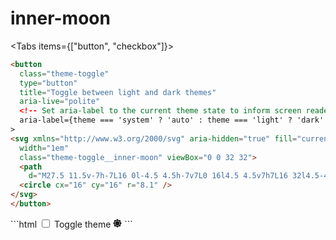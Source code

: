 
# inner-moon 

<ToggleConfiguration name="inner-moon">


<Tabs items={["button", "checkbox"]}>
  <Tab>
``` html
<button
  class="theme-toggle"
  type="button"
  title="Toggle between light and dark themes"
  aria-live="polite"
  <!-- Set aria-label to the current theme state to inform screen readers -->
  aria-label={theme === 'system' ? 'auto' : theme === 'light' ? 'dark' : 'light'}
>
<svg xmlns="http://www.w3.org/2000/svg" aria-hidden="true" fill="currentColor" height="1em"
  width="1em"
  class="theme-toggle__inner-moon" viewBox="0 0 32 32">
  <path
    d="M27.5 11.5v-7h-7L16 0l-4.5 4.5h-7v7L0 16l4.5 4.5v7h7L16 32l4.5-4.5h7v-7L32 16l-4.5-4.5zM16 25.4a9.39 9.39 0 1 1 0-18.8 9.39 9.39 0 1 1 0 18.8z" />
  <circle cx="16" cy="16" r="8.1" />
</svg>
</button>
```
  </Tab>
<Tab>
```html 
<label class="theme-toggle" title="Toggle theme">
  <input type="checkbox" />
  <span class="theme-toggle-sr">Toggle theme</span>
  <svg xmlns="http://www.w3.org/2000/svg" aria-hidden="true" fill="currentColor" height="1em"
  width="1em"
  class="theme-toggle__inner-moon" viewBox="0 0 32 32">
  <path
    d="M27.5 11.5v-7h-7L16 0l-4.5 4.5h-7v7L0 16l4.5 4.5v7h7L16 32l4.5-4.5h7v-7L32 16l-4.5-4.5zM16 25.4a9.39 9.39 0 1 1 0-18.8 9.39 9.39 0 1 1 0 18.8z" />
  <circle cx="16" cy="16" r="8.1" />
</svg>
</label>  
```
  </Tab>
</Tabs>



</ToggleConfiguration>
